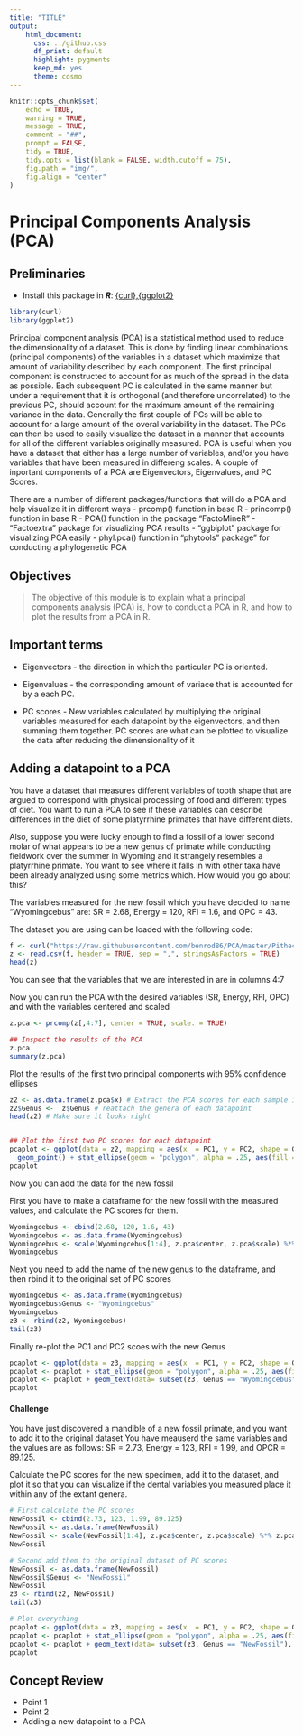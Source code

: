 ```yaml
---
title: "TITLE"
output:
    html_document:
      css: ../github.css
      df_print: default
      highlight: pygments
      keep_md: yes
      theme: cosmo
---
```


<script src="../hideOutput.js"></script>

```r
knitr::opts_chunk$set(
	echo = TRUE,
	warning = TRUE,
	message = TRUE,
	comment = "##",
	prompt = FALSE,
	tidy = TRUE,
	tidy.opts = list(blank = FALSE, width.cutoff = 75),
	fig.path = "img/",
	fig.align = "center"
)
```

#  Principal Components Analysis (PCA)

## Preliminaries
- Install this package in ***R***: [{curl},{ggplot2}](url)
```r
library(curl)
library(ggplot2)
```


Principal component analysis (PCA) is a statistical method used to reduce the dimensionality of a dataset. This is done by finding linear combinations (principal components) of the variables in a dataset which maximize that amount of variability described by each component. The first principal component is constructed to account for as much of the spread in the data as possible. Each subsequent PC is calculated in the same manner but under a requirement that it is orthogonal (and therefore uncorrelated) to the previous PC, should account for the maximum amount of the remaining variance in the data. Generally the first couple of PCs will be able to account for a large amount of the overal variability in the dataset. The PCs can then be used to easily visualize the dataset in a manner that accounts for all of the different variables originally measured. 
PCA is useful when you have a dataset that either has a large number of variables, and/or you have variables that have been measured in differeng scales. A couple of inportant components of a PCA are Eigenvectors, Eigenvalues, and PC Scores. 

There are a number of different packages/functions that will do a PCA and help visualize it in different ways
 - prcomp() function in base R
 - princomp() function  in base R
 - PCA() function in the package "FactoMineR"
 - "Factoextra" package for visualizing PCA results
 - "ggbiplot" package for visualizing PCA easily
 - phyl.pca() function in "phytools" package" for conducting a phylogenetic PCA

## Objectives

> The objective of this module is to explain what a principal components analysis (PCA) is, how to conduct a PCA in R, and how to plot the results from a PCA in R.

## Important terms

* Eigenvectors - the direction in which the particular PC is oriented.

* Eigenvalues - the corresponding amount of variace that is accounted for by a each PC.

* PC scores - New variables calculated by multiplying the original variables measured for each datapoint by the eigenvectors, and then summing them together. PC scores are what can be plotted to visualize the data after reducing the dimensionality of it




















## Adding a datapoint to a PCA

You have a dataset that measures different variables of tooth shape that are argued to correspond with physical processing of food and different types of diet. You want to run a PCA to see if these variables can describe differences in the diet of some platyrrhine primates that have different diets. 

Also, suppose you were lucky enough to find a fossil of a lower second molar of what appears to be a new genus of primate while conducting fieldwork over the summer in Wyoming and it strangely resembles a platyrrhine primate. You want to see where it falls in with other taxa have been already analyzed using some metrics which. How would you go about this?  

The variables measured for the new fossil which you have decided to name "Wyomingcebus" are:
SR = 2.68, Energy = 120, RFI = 1.6, and OPC = 43.

The dataset you are using can be loaded with the following code:
```r
f <- curl("https://raw.githubusercontent.com/benrod86/PCA/master/Pitheciine_Tooth_Data.csv")
z <- read.csv(f, header = TRUE, sep = ",", stringsAsFactors = TRUE)
head(z)
```
You can see that the variables that we are interested in are in columns 4:7

Now you can run the PCA with the desired variables (SR, Energy, RFI, OPC) and with the variables centered and scaled
```r
z.pca <- prcomp(z[,4:7], center = TRUE, scale. = TRUE)

## Inspect the results of the PCA
z.pca
summary(z.pca)
```


Plot the results of the first two principal components with 95% confidence ellipses
```r
z2 <- as.data.frame(z.pca$x) # Extract the PCA scores for each sample into a new dataframe
z2$Genus <-  z$Genus # reattach the genera of each datapoint
head(z2) # Make sure it looks right


## Plot the first two PC scores for each datapoint
pcaplot <- ggplot(data = z2, mapping = aes(x  = PC1, y = PC2, shape = Genus, col = Genus, label= Genus)) +
  geom_point() + stat_ellipse(geom = "polygon", alpha = .25, aes(fill = Genus), level = 0.95)
pcaplot
```

Now you can add the data for the new fossil

First you have to make a dataframe for the new fossil with the measured values, and calculate the PC scores for them. 
```r
Wyomingcebus <- cbind(2.68, 120, 1.6, 43)
Wyomingcebus <- as.data.frame(Wyomingcebus)
Wyomingcebus <- scale(Wyomingcebus[1:4], z.pca$center, z.pca$scale) %*% z.pca$rotation 
Wyomingcebus
```

Next you need to add the name of the new genus to the dataframe, and then rbind it to the original set of PC scores
```r
Wyomingcebus <- as.data.frame(Wyomingcebus)
Wyomingcebus$Genus <- "Wyomingcebus"
Wyomingcebus
z3 <- rbind(z2, Wyomingcebus)
tail(z3)
```

Finally re-plot the PC1 and PC2 scoes with the new Genus 
```r
pcaplot <- ggplot(data = z3, mapping = aes(x  = PC1, y = PC2, shape = Genus, col = Genus, label= Genus)) + geom_point()
pcaplot <- pcaplot + stat_ellipse(geom = "polygon", alpha = .25, aes(fill = Genus), level = 0.95)
pcaplot <- pcaplot + geom_text(data= subset(z3, Genus == "Wyomingcebus"), aes(label=Genus), hjust= -.1, vjust= .5)
pcaplot
```




#### Challenge
You have just discovered a mandible of a new fossil primate, and you want to add it to the original dataset
You have meauserd the same variables and the values are as follows: SR = 2.73, Energy = 123, RFI = 1.99, and OPCR = 89.125.

Calculate the PC scores for the new specimen, add it to the dataset, and plot it so that you can visualize if the dental variables you measured place it within any of the extant genera.

<div class="fold s o">
```r
# First calculate the PC scores
NewFossil <- cbind(2.73, 123, 1.99, 89.125)
NewFossil <- as.data.frame(NewFossil)
NewFossil <- scale(NewFossil[1:4], z.pca$center, z.pca$scale) %*% z.pca$rotation 
NewFossil

# Second add them to the original dataset of PC scores
NewFossil <- as.data.frame(NewFossil)
NewFossil$Genus <- "NewFossil"
NewFossil
z3 <- rbind(z2, NewFossil)
tail(z3)

# Plot everything
pcaplot <- ggplot(data = z3, mapping = aes(x  = PC1, y = PC2, shape = Genus, col = Genus, label= Genus)) + geom_point()
pcaplot <- pcaplot + stat_ellipse(geom = "polygon", alpha = .25, aes(fill = Genus), level = 0.95)
pcaplot <- pcaplot + geom_text(data= subset(z3, Genus == "NewFossil"), aes(label=Genus), hjust= -.1, vjust= .5)
pcaplot
```
</div>



## Concept Review
* Point 1
* Point 2
* Adding a new datapoint to a PCA